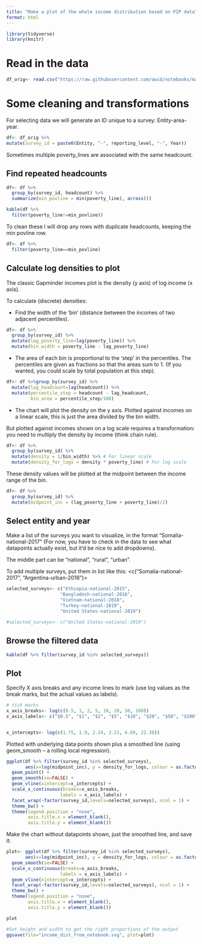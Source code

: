 ```yaml
---
title: "Make a plot of the whole income distribution based on PIP data"
format: html
---
```





```r
library(tidyverse)
library(knitr)

```

# Read in the data

```r
df_orig<- read.csv("https://raw.githubusercontent.com/owid/notebooks/main/BetterDataDocs/JoeHasell/PIP/data/raw/percentiles.csv")

```

# Some cleaning and transformations

For selecting data we will generate an ID unique to a survey: Entity-area-year. 
```r

df<- df_orig %>%
mutate(survey_id = paste0(Entity, "-", reporting_level, "-", Year))
```


Sometimes multiple poverty_lines are associated with the same headcount.

:::{.callout-caution collapse="true"}
# Find repeated headcounts
```r
df<- df %>%
  group_by(survey_id, headcount) %>%
  summarize(min_povline = min(poverty_line), across())

kable(df %>%
  filter(poverty_line!=min_povline))

```

:::

To clean these I will drop any rows with duplicate headcounts, keeping the min povline row.

```r

df<- df %>%
  filter(poverty_line==min_povline)

```

:::{.callout-caution collapse="true"}
# Calculate log densities to plot

The classic Gapminder incomes plot is the density (y axis) of log income (x axis).

To calculate (discrete) densities:

- Find the width of the 'bin' (distance between the incomes of two adjacent percentiles). 

```r
df<- df %>%
  group_by(survey_id) %>%
  mutate(lag_poverty_line=lag(poverty_line)) %>%
  mutate(bin_width = poverty_line - lag_poverty_line)
```



- The area of each bin is proportional to the 'step' in the percentiles. The percentiles are given as fractions so that the areas sum to 1. (If you wanted, you could scale by total population at this step).

```r
df<- df %>%group_by(survey_id) %>%
  mutate(lag_headcount=lag(headcount)) %>%
  mutate(percentile_step = headcount - lag_headcount,
         bin_area = percentile_step/100)
```


- The chart will plot the density on the y axis. Plotted against incomes on a linear scale, this is just the area divided by the bin width.

But plotted against incomes shown on a log scale requires a transformation: you need to multiply the density by income (think chain rule).

```r
df<- df %>%
  group_by(survey_id) %>%
  mutate(density = 1/bin_width) %>% # For linear scale
  mutate(density_for_logs = density * poverty_line) # For log scale

```

These density values will be plotted at the midpoint between the income range of the bin.
```r
df<- df %>%
  group_by(survey_id) %>%
  mutate(midpoint_inc = (lag_poverty_line + poverty_line)/2)
```


:::


## Select entity and year

Make a list of the surveys you want to visualize, in the format "Somalia-national-2017" (For now, you have to check in the data to see what datapoints actually exist, but it'd be nice to add dropdowns).

The middle part can be "national", "rural", "urban".

To add multiple surveys, put them in list like this: 
<c("Somalia-national-2017", "Argentina-urban-2018")>

```r
selected_surveys<- c("Ethiopia-national-2015", 
                    "Bangladesh-national-2016",
                    "Vietnam-national-2018",
                    "Turkey-national-2019",
                    "United States-national-2019")

#selected_surveys<- c("United States-national-2019")

```


:::{.callout-caution collapse="true"}
# Browse the filtered data

```r

kable(df %>% filter(survey_id %in% selected_surveys))

```

:::






## Plot

Specify X axis breaks and any income lines to mark (use log values as the break marks, but the actual values as labels).
```r

# tick marks
x_axis_breaks<- log(c(0.5, 1, 2, 5, 10, 20, 50, 100))
x_axis_labels<- c("$0.5", "$1", "$2", "$5", "$10", "$20", "$50", "$100")


x_intercepts<- log(c(1.75, 1.9, 2.24, 3.22, 6.60, 22.38))
```


Plotted with underlying data points shown plus a smoothed line (using geom_smooth – a rolling local regression).

```r

ggplot(df %>% filter(survey_id %in% selected_surveys),
       aes(x=log(midpoint_inc), y = density_for_logs, colour = as.factor(Year)))+
  geom_point() +
  geom_smooth(se=FALSE) +
  geom_vline(xintercept=x_intercepts) +
  scale_x_continuous(breaks=x_axis_breaks,
                    labels = x_axis_labels) +
  facet_wrap(~factor(survey_id,levels=selected_surveys), ncol = 1) +
  theme_bw() +
  theme(legend.position = "none",
        axis.title.x = element_blank(),
        axis.title.y = element_blank())
```

Make the chart without datapoints shown, just the smoothed line, and save it:

```r


plot<- ggplot(df %>% filter(survey_id %in% selected_surveys),
       aes(x=log(midpoint_inc), y = density_for_logs, colour = as.factor(Year)))+
  geom_smooth(se=FALSE) +
  scale_x_continuous(breaks=x_axis_breaks,
                    labels = x_axis_labels) +
  geom_vline(xintercept=x_intercepts) +
  facet_wrap(~factor(survey_id,levels=selected_surveys), ncol = 1) +
  theme_bw() +
  theme(legend.position = "none",
        axis.title.x = element_blank(),
        axis.title.y = element_blank())

plot

#Set height and width to get the right proportions of the output
ggsave(file="income_dist_from_notebook.svg", plot=plot)

```
